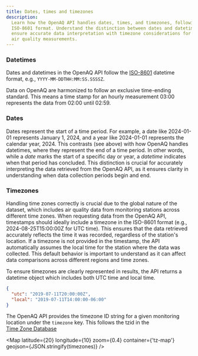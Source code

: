 ```yaml
---
title: Dates, times and timezones
description:
  Learn how the OpenAQ API handles dates, times, and timezones, following the
  ISO-8601 format. Understand the distinction between dates and datetimes, and
  ensure accurate data interpretation with timezone considerations for global
  air quality measurements.
---
```





### Datetimes

Dates and datetimes in the OpenAQ API follow the <a href="https://en.wikipedia.org/wiki/ISO_8601"
target="_blank" rel="noopener noreferrer" style="display: inline-flex;">ISO-8601<Icon name="external"/></a> datetime
format, e.g., `YYYY-MM-DDTHH:MM:SS.SSSSZ`.

Data on OpenAQ are harmonized to follow an exclusive time-ending standard. This
means a time stamp for an hourly measurement 03:00 represents the data from
02:00 until 02:59.

### Dates

Dates represent the start of a time period. For example, a date like 2024-01-01
represents January 1, 2024, and a year like 2024-01-01 represents the calendar
year, 2024. This contrasts (see above) with how OpenAQ handles datetimes, where
they represent the end of a time period. In other words, while a _date_ marks
the start of a specific day or year, a _datetime_ indicates when that period has
concluded. This distinction is crucial for accurately interpreting the data
retrieved from the OpenAQ API, as it ensures clarity in understanding when data
collection periods begin and end.

### Timezones

Handling time zones correctly is crucial due to the global nature of the
dataset, which includes air quality data from monitoring stations across
different time zones. When requesting data from the OpenAQ API, timestamps
should ideally include a timezone in the ISO-8601 format (e.g.,
2024-08-25T15:00:00Z for UTC time). This ensures that the data retrieved
accurately reflects the time it was recorded, regardless of the station's
location. If a timezone is not provided in the timestamp, the API automatically
assumes the local time for the station where the data was collected. This
default behavior is important to understand as it can affect data comparisons
across different regions and time zones.

To ensure timezones are clearly represented in results, the API returns a
datetime object which includes both UTC time and local time.

```json
{
  "utc": "2019-07-11T20:00:00Z",
  "local": "2019-07-11T14:00:00-06:00"
}
```

The OpenAQ API provides the timezone ID string for a given monitoring location
under the `timezone` key. This follows the tzid in the <a href="https://www.iana.org/time-zones" target="_blank" rel="noopener noreferrer" style="display:inline-flex;">Time Zone Database <Icon name="external" /></a>


<Map
  latitude={20}
  longitude={10}
  zoom={0.4}
  container={'tz-map'}
  geojson={JSON.stringify(timezones)}
/>

<FeedbackForm />